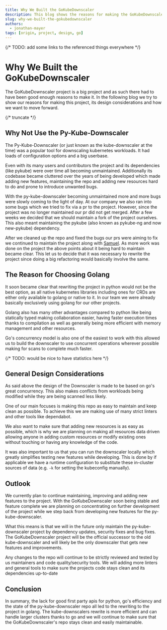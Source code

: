 ```yaml
---
title: Why We Built the GoKubeDownscaler
description: This blog shows the reasons for making the GoKubeDownscaler project and its design considerations.
slug: why-we-built-the-gokubedownscaler
authors:
  - jonathan-mayer
tags: [origin, project, design, go]
---
```


{/* TODO: add some links to the referenced things everywhere */}

# Why We Built the GoKubeDownscaler

The GoKubeDownscaler project is a big project and as such there had to have been good enough reasons to make it.
In the following blog we try to show our reasons for making this project, its design considerations and how we want to move forward.

{/* truncate */}

## Why Not Use the Py-Kube-Downscaler

The Py-Kube-Downscaler (or just known as the kube-downscaler at the time) was a popular tool for downscaling kubernetes workloads.
It had loads of configuration options and a big userbase.

Even with its many users and contributors the project and its dependencies (like pykube) were over time all becoming unmaintained.
Additionally its codebase became cluttered over the years of being developed which made adding new features,
maintaining the repo and adding new resources hard to do and prone to introduce unwanted bugs.

With the py-kube-downscaler becoming unmaintained more and more bugs were slowly coming to the light of day.
At our company we also ran into some bugs which we tried to fix via a pr to the project.
However, since the project was no longer maintained our pr did not get merged.
After a few weeks we decided that we should maintain a fork of the project ourselves.
This also meant maintaining the pykube (also known as pykube-ng and now new-pykube) dependency.

After we cleaned up the repo and fixed the bugs our prs were aiming to fix we continued to maintain the project along with [Samuel](https://github.com/samuel-esp).
As more work was done on the project the above points about it being hard to maintain became clear.
This let us to decide that it was necessary to rewrite the project since doing a big refactoring would basically involve the same.

## The Reason for Choosing Golang

It soon became clear that rewriting the project in python would not be the best option,
as all native kubernetes libraries including ones for CRDs are either only available to golang or native to it.
In our team we were already basically exclusively using golang for our other projects.

Golang also has many other advantages compared to python like being statically typed making collaboration easier,
having faster execution times thanks to compilation as well as generally being more efficient with memory management and other resources.

Go's concurrency model is also one of the easiest to work with this allowed us to build the downscaler
to use concurrent operations wherever possible making for scans to complete much faster.

{/* TODO: would be nice to have statistics here */}

## General Design Considerations

As said above the design of the Downscaler is made to be based on go's great concurrency.
This also makes conflicts from workloads being modified while they are being scanned less likely.

One of our main focuses is making this repo as easy to maintain and keep clean as possible.
To achieve this we are making use of many strict linters and other tools like dependabot.

We also want to make sure that adding new resources is as easy as possible,
which is why we are planning on making all resources data driven allowing anyone in adding custom resources
or modify existing ones without touching or having any knowledge of the code.

It was also important to us that you can run the downscaler locally
which greatly simplifies testing new features while developing.
This is done by if applicable we have a runtime configuration
to substitute these in-cluster sources of data (e.g. `-k` for setting the kubeconfig manually).

## Outlook

We currently plan to continue maintaining, improving and adding new features to the project.
With the GoKubeDownscaler soon being stable and feature complete
we are planning on concentrating on further development of the project
while we step back from developing new features for the py-kube-downscaler.

What this means is that we will in the future only maintain the py-kube-downscaler project
by dependency updates, security fixes and bug fixes.
The GoKubeDownscaler project will be the official successor to the old kube-downscaler
and will likely be the only downscaler that gets new features and improvements.

Any changes to the repo will continue to be strictly reviewed and tested by us maintainers and code quality/security tools.
We will adding more linters and general tools to make sure the projects code stays clean and its dependencies up-to-date

## Conclusion

In summary, the lack for good first party apis for python, go's efficiency
and the state of the py-kube-downscaler repo all led to the rewriting to the project in golang.
The kube-downscalers rewrite is more efficient and can handle larger clusters thanks to go
and we will continue to make sure that the GoKubeDownscaler's repo stays clean and easily maintainable.
